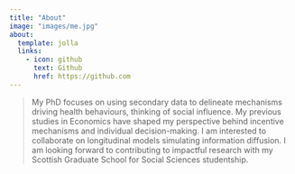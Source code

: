 ```yaml
---
title: "About"
image: "images/me.jpg"
about:
  template: jolla
  links:
    - icon: github
      text: Github
      href: https://github.com
---
```


> My PhD focuses on using secondary data to delineate mechanisms driving health behaviours, thinking of social influence. My previous studies in Economics have shaped my perspective behind incentive mechanisms and individual decision-making. I am interested to collaborate on longitudinal models simulating information diffusion. I am looking forward to contributing to impactful research with my Scottish Graduate School for Social Sciences studentship.

<br>

